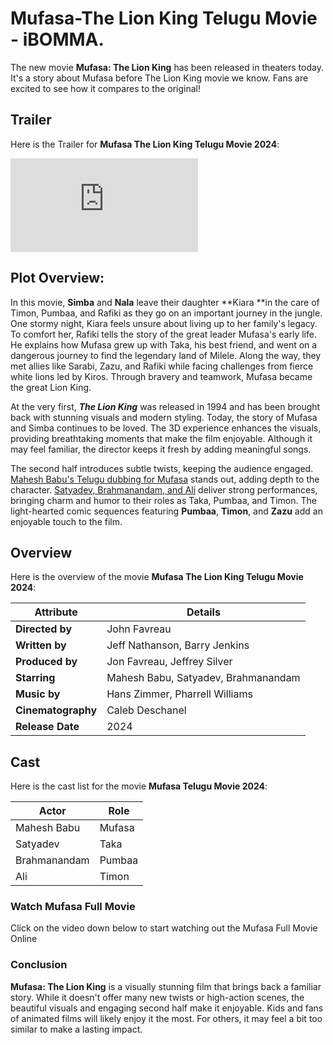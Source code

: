 


# Mufasa-The Lion King Telugu Movie - iBOMMA.

The new movie **Mufasa: The Lion King** has been released in theaters today. It's a story about Mufasa before The Lion King movie we know. Fans are excited to see how it compares to the original!

<MDXImage
  src={SEO_OBJ.MUFASA.featuredImage}
  alt={SEO_OBJ.MUFASA.featuredImageAltText}
  title={SEO_OBJ.MUFASA.featuredImageAltText}
  extraStyling=" !h-96 max-w-[380px] lg:min-h-[400px] lg:h-auto lg:w-2/5 m-auto"
/>

## Trailer

Here is the Trailer for **Mufasa The Lion King Telugu Movie 2024**:

<iframe
  src="https://www.youtube.com/embed/Ow0b1SwZN3I?si=h0hGW1ZG6KU_j7VE"
  title="Mechanic Rocky Telugu Trailer"
  frameborder="0"
  allow="accelerometer; autoplay; clipboard-write; encrypted-media; gyroscope; picture-in-picture; web-share"
  referrerpolicy="strict-origin-when-cross-origin"
  allowfullscreen
  className="w-full h-[300px] lg:min-h-[500px]"
></iframe>

## Plot Overview:

In this movie, **Simba** and **Nala** leave their daughter **Kiara **in the care of Timon, Pumbaa, and Rafiki as they go on an important journey in the jungle. One stormy night, Kiara feels unsure about living up to her family's legacy. To comfort her, Rafiki tells the story of the great leader Mufasa's early life. He explains how Mufasa grew up with Taka, his best friend, and went on a dangerous journey to find the legendary land of Milele. Along the way, they met allies like Sarabi, Zazu, and Rafiki while facing challenges from fierce white lions led by Kiros. Through bravery and teamwork, Mufasa became the great Lion King.

At the very first, **_The Lion King_** was released in 1994 and has been brought back with stunning visuals and modern styling. Today, the story of Mufasa and Simba continues to be loved. The 3D experience enhances the visuals, providing breathtaking moments that make the film enjoyable. Although it may feel familiar, the director keeps it fresh by adding meaningful songs.

The second half introduces subtle twists, keeping the audience engaged. [Mahesh Babu's Telugu dubbing for Mufasa](https://www.imdb.com/title/tt0344845/) stands out, adding depth to the character. [Satyadev, Brahmanandam, and Ali](https://www.imdb.com/title/tt0344845/) deliver strong performances, bringing charm and humor to their roles as Taka, Pumbaa, and Timon. The light-hearted comic sequences featuring **Pumbaa**, **Timon**, and **Zazu** add an enjoyable touch to the film.

## Overview

Here is the overview of the movie **Mufasa The Lion King Telugu Movie 2024**:

| **Attribute**      | **Details**                         |
| ------------------ | ----------------------------------- |
| **Directed by**    | John Favreau                        |
| **Written by**     | Jeff Nathanson, Barry Jenkins       |
| **Produced by**    | Jon Favreau, Jeffrey Silver         |
| **Starring**       | Mahesh Babu, Satyadev, Brahmanandam |
| **Music by**       | Hans Zimmer, Pharrell Williams      |
| **Cinematography** | Caleb Deschanel                     |
| **Release Date**   | 2024                                |

## Cast

Here is the cast list for the movie **Mufasa Telugu Movie 2024**:

| Actor        | Role   |
| ------------ | ------ |
| Mahesh Babu  | Mufasa |
| Satyadev     | Taka   |
| Brahmanandam | Pumbaa |
| Ali          | Timon  |

### Watch Mufasa Full Movie

Click on the video down below to start watching out the Mufasa Full Movie Online

<VideoFrame url={SEO_OBJ.MUFASA.relativeURL} />

### Conclusion

**Mufasa: The Lion King** is a visually stunning film that brings back a familiar story. While it doesn't offer many new twists or high-action scenes, the beautiful visuals and engaging second half make it enjoyable. Kids and fans of animated films will likely enjoy it the most. For others, it may feel a bit too similar to make a lasting impact.
